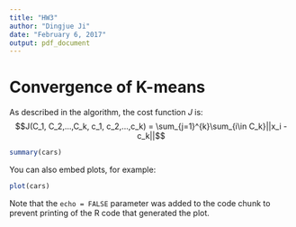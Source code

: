 ```yaml
---
title: "HW3"
author: "Dingjue Ji"
date: "February 6, 2017"
output: pdf_document
---
```


# Convergence of K-means

As described in the algorithm, the cost function $J$ is:
$$J(C_1, C_2,...,C_k, c_1, c_2,...,c_k) = \sum_{j=1}^{k}\sum_{i\in C_k}||x_i - c_k||$$


```r
summary(cars)
```

You can also embed plots, for example:

```r
plot(cars)
```

Note that the `echo = FALSE` parameter was added to the code chunk to prevent printing of the R code that generated the plot.

